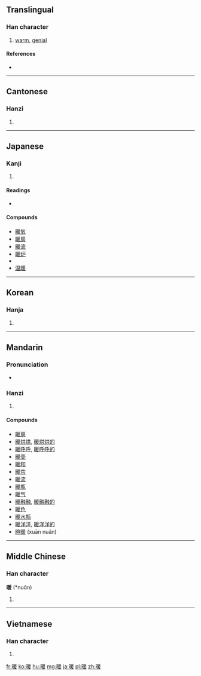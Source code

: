{{also|煖}}
==Translingual==

===Han character===
{{Han char|rn=72|rad=日|as=09|sn=13|four=6204<sub>7</sub>|canj=日月一水 (ABME)|ids=⿰[[日]][[爰]]}}

# [[warm]], [[genial]]

====References====
* {{Han ref|kx=0498.260|dkj=14064|dj=0866.190|hdz=21525.010|uh=6696|ud=26262|bh=B778|bd=46968}}

----

==Cantonese==

===Hanzi===
{{yue-hanzi|jyut=nyun5|y=nyun5}}

# {{defn|lang=yue|sort=日09}}

----

==Japanese==

===Kanji===
{{ja-kanji|grade=6|rs=日09}}

# {{defn|lang=ja|sort=日09}}

====Readings====
* {{ja-readings|on=[[だん]] ([[dan]]), [[なん]] ([[nan]]), [[のん]] ([[non]])|kun=[[あたたかい]] ([[暖かい]], [[atatakai]]), [[あたためる]] ([[暖める]], [[atatameru]]), [[あたたまる]] ([[暖まる]], [[atatamaru]])}}

====Compounds====
* [[暖気]]
* [[暖房]]
* [[暖流]]
* [[暖炉]]
* {{term|暖簾||noren, a Japanese curtain|tr=[[のれん]], [[noren]]|lang=ja|sc=Jpan}}
* [[温暖]]

----

==Korean==

===Hanja===
{{ko-hanja|hangeul=[[난]], [[훤]]|eumhun=|rv=nan, hwon|mr=nan, hwŏn|y=nan, hwen}}

# {{defn|lang=ko|sort=日09}}

----

==Mandarin==

===Pronunciation===
* {{audio|Zh-nuan.ogg|Audio|lang=cmn}}

===Hanzi===
{{cmn-hanzi|pin=[[nuǎn]] ([[nuan3]]), [[xuān]] ([[xuan1]])|wg=nuan<sup>3</sup>, hsüan<sup>1</sup>}}

# {{defn|lang=cmn|sort=日09}}

====Compounds====
* [[暖房]]
* [[暖烘烘]], [[暖烘烘的]]
* [[暖呼呼]], [[暖呼呼的]]
* [[暖壶]]
* [[暖和]]
* [[暖帘]]
* [[暖流]]
* [[暖瓶]]
* [[暖气]]
* [[暖融融]], [[暖融融的]]
* [[暖色]]
* [[暖水瓶]]
* [[暖洋洋]], [[暖洋洋的]]
* [[暄暖]] (xuān nuǎn)

----

==Middle Chinese==

===Han character===
'''暖''' (*nuɑ̌n)<!--Note: asterisk indicates that this character appears more than four times in the Tang Dynasty corpus of literature; the vowel "ɑ" is an IPA symbol, and differs from "a"-->

# {{defn|lang=ltc|sort=日09}}

----

==Vietnamese==

===Han character===
{{vi-hantu|[[hoãn]], [[noãn]]|rs=日09}}

# {{defn|lang=vi|sort=日09}}

[[fr:暖]]
[[ko:暖]]
[[hu:暖]]
[[mg:暖]]
[[ja:暖]]
[[pl:暖]]
[[zh:暖]]